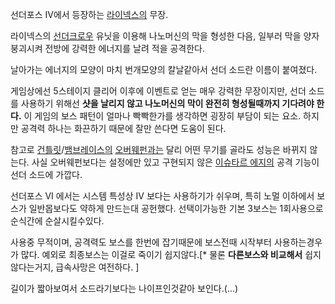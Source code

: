 선더포스 IV에서 등장하는 [[라이넥스]]의 무장.

라이넥스의 [[선더크로우]] 유닛을 이용해 나노머신의 막을 형성한 다음, 일부러 막을 양자붕괴시켜 전방에 강력한 에너지를 날려 적을 공격한다.

날아가는 에너지의 모양이 마치 번개모양의 칼날같아서 선더 소드란 이름이 붙여졌다.

게임상에선 5스테이지 클리어 이후에 이벤트로 얻는 매우 강력한 무장이지만, 선더 소드를 사용하기 위해선 '''샷을 날리지 않고 나노머신의 막이 완전히 형성될때까지 기다려야 한다.''' 이 게임의 보스 패턴이 얼마나 빡빡한가를 생각하면 굉장히 부담이 되는 요소. 하지만 공격력 하나는 화끈하기 때문에 잘만 쓴다면 도움이 된다.

참고로 [[건틀릿]]/[[뱀브레이스]]의 [[오버웨펀]]과는 달리 어떤 무기를 골라도 성능은 바뀌지 않는다. 사실 오버웨펀보다는 설정에만 있고 구현되지 않은 [[이슈타르 에지]]의 공격 기능이 선더 소드에 가깝다.

선더포스 VI 에서는 시스템 특성상 IV 보다는 사용하기가 쉬우며, 특히 노멀 이하에서 보스가 일반몹보다도 약하게 만드는대 공헌했다.
선택이가능한 기본 3보스는 1회사용으로 순식간에 순살시킬수있다.

사용중 무적이며, 공격력도 보스를 한번에 잡기때문에 보스전때 시작부터 사용하는경우가 많다. 예외로 최종보스는 이걸로 죽이기 쉽지않다.[* 물론 '''다른보스와 비교해서''' 쉽지않다는거지, 급속사망은 여전하다. ]

길이가 짧아보여서 소드라기보다는 나이프인것같아 보인다.(...)


